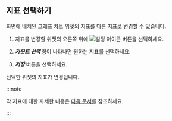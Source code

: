 ## 지표 선택하기

화면에 배치된 그래프 차트 위젯의 지표를 다른 지표로 변경할 수 있습니다.

1. 지표를 변경할 위젯의 오른쪽 위에 ![설정 아이콘](/img/ico-setting.svg) 버튼을 선택하세요.

1. ***카운트 선택*** 창이 나타나면 원하는 지표를 선택하세요.

    <ImgLang img='db-select-count.png' desc='카운트 창' />

1. ***저장*** 버튼을 선택하세요.

선택한 위젯의 지표가 변경됩니다.

:::note

각 지표에 대한 자세한 내용은 [다음 문서](metrics-data-list)를 참조하세요. 

:::